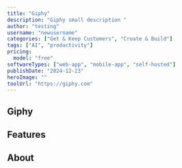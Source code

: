 ---
title: "Giphy"
description: "Giphy small description "
author: "testing"
username: "newusername"
categories: ["Get & Keep Customers", "Create & Build"]
tags: ["AI", "productivity"]
pricing:
  model: "free"
softwareTypes: ["web-app", "mobile-app", "self-hosted"]
publishDate: "2024-12-23"
heroImage: ""
toolUrl: "https://giphy.com"
---
## Giphy 

## Features

## About
